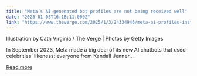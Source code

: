 ```yaml
---
title: "Meta’s AI-generated bot profiles are not being received well"
date: "2025-01-03T16:16:11.000Z"
link: "https://www.theverge.com/2025/1/3/24334946/meta-ai-profiles-instagram-facebook-bots"
---
```


Illustration by Cath Virginia / The Verge | Photos by Getty Images
    

  
In September 2023, Meta made a big deal of its new AI chatbots that used celebrities’ likeness: everyone from Kendall Jenner...

[Read more](https://www.theverge.com/2025/1/3/24334946/meta-ai-profiles-instagram-facebook-bots)

